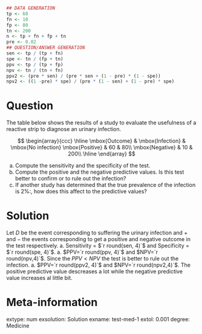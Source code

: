 
```r
## DATA GENERATION
tp <- 60
fn <- 10
fp <- 80
tn <- 200
n <- tp + fn + fp + tn
pre <- 0.02
## QUESTION/ANSWER GENERATION
sen <- tp / (tp + fn)
spe <- tn / (fp + tn)
ppv <- tp / (tp + fp)
npv <- tn / (tn + fn)
ppv2 <- (pre * sen) / (pre * sen + (1 - pre) * (1 - spe))
npv2 <- ((1 -pre) * spe) / (pre * (1 - sen) + (1 - pre) * spe)
```

Question
========
The table below shows the results of a study to evaluate the usefulness of a reactive strip to diagnose an urinary infection.

$$
\begin{array}{ccc}
\hline
\mbox{Outcome} & \mbox{Infection} & \mbox{No infection}  
\mbox{Positive} & 60 & 80\\
\mbox{Negative} & 10 & 200\\
\hline
\end{array}
$$

a. Compute the sensitivity and the specificity of the test.
a. Compute the positive and the negative predictive values. Is this test better to confirm or to rule out the infection?
a. If another study has determined that the true prevalence of the infection is 2%:, how does this affect to the predictive values?

Solution
========
Let $D$ be the event corresponding to suffering the urinary infection and $+$ and $-$ the events corresponding to get a positive and negative outcome in the test respectively.
a. Sensitivity = $`r round(sen, 4)`$ and Specificity = $`r round(spe, 4)`$.
a. $PPV=`r round(ppv, 4)`$ and $NPV=`r round(npv,4)`$. Since the $PPV<NPV$ the test is better to rule out the infection.
a. $PPV=`r round(ppv2, 4)`$ and $NPV=`r round(npv2,4)`$. The positive predictive value descreases a lot while the negative predictive value increases al little bit.
  
Meta-information 
================
extype: num
exsolution: Solution
exname: test-med-1
extol: 0.001
degree: Medicine
 
